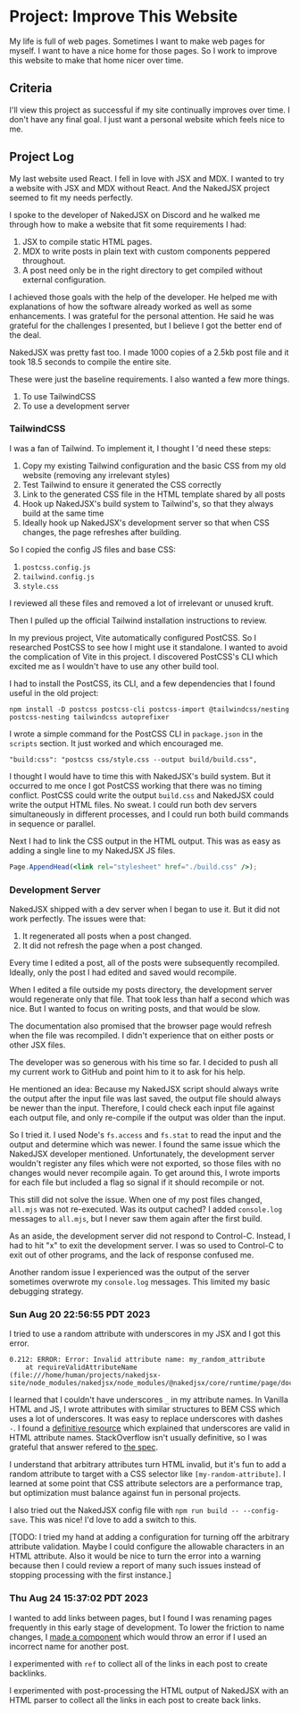 # Project: Improve This Website

My life is full of web pages. Sometimes I want to make web pages for myself. I want to have a nice home for those pages. So I work to improve this website to make that home nicer over time.

## Criteria

I'll view this project as successful if my site continually improves over time. I don't have any final goal. I just want a personal website which feels nice to me.

## Project Log

My last website used React. I fell in love with JSX and MDX. I wanted to try a website with JSX and MDX without React. And the NakedJSX project seemed to fit my needs perfectly.

I spoke to the developer of NakedJSX on Discord and he walked me through how to make a website that fit some requirements I had:

1. JSX to compile static HTML pages.
1. MDX to write posts in plain text with custom components peppered throughout.
1. A post need only be in the right directory to get compiled without external configuration.

I achieved those goals with the help of the developer. He helped me with explanations of how the software already worked as well as some enhancements. I was grateful for the personal attention. He said he was grateful for the challenges I presented, but I believe I got the better end of the deal.

NakedJSX was pretty fast too. I made 1000 copies of a 2.5kb post file and it took 18.5 seconds to compile the entire site.

These were just the baseline requirements. I also wanted a few more things.

1. To use TailwindCSS
1. To use a development server

### TailwindCSS

I was a fan of Tailwind. To implement it, I thought I 'd need these steps:

1. Copy my existing Tailwind configuration and the basic CSS from my old website (removing any irrelevant styles)
1. Test Tailwind to ensure it generated the CSS correctly
1. Link to the generated CSS file in the HTML template shared by all posts
1. Hook up NakedJSX's build system to Tailwind's, so that they always build at the same time
1. Ideally hook up NakedJSX's development server so that when CSS changes, the page refreshes after building.

So I copied the config JS files and base CSS:

1. `postcss.config.js`
1. `tailwind.config.js`
1. `style.css`

I reviewed all these files and removed a lot of irrelevant or unused kruft.

Then I pulled up the official Tailwind installation instructions to review.

In my previous project, Vite automatically configured PostCSS. So I researched PostCSS to see how I might use it standalone. I wanted to avoid the complication of Vite in this project. I discovered PostCSS's CLI which excited me as I wouldn't have to use any other build tool.

I had to install the PostCSS, its CLI, and a few dependencies that I found useful in the old project:

```
npm install -D postcss postcss-cli postcss-import @tailwindcss/nesting postcss-nesting tailwindcss autoprefixer
```

I wrote a simple command for the PostCSS CLI in `package.json` in the `scripts` section. It just worked and which encouraged me.

```
"build:css": "postcss css/style.css --output build/build.css",
```

I thought I would have to time this with NakedJSX's build system. But it occurred to me once I got PostCSS working that there was no timing conflict. PostCSS could write the output `build.css` and NakedJSX could write the output HTML files. No sweat. I could run both dev servers simultaneously in different processes, and I could run both build commands in sequence or parallel.

Next I had to link the CSS output in the HTML output. This was as easy as adding a single line to my NakedJSX JS files.

```jsx
Page.AppendHead(<link rel="stylesheet" href="./build.css" />);
```

### Development Server

NakedJSX shipped with a dev server when I began to use it. But it did not work perfectly. The issues were that:

1. It regenerated all posts when a post changed.
1. It did not refresh the page when a post changed.

Every time I edited a post, all of the posts were subsequently recompiled. Ideally, only the post I had edited and saved would recompile.

When I edited a file outside my posts directory, the development server would regenerate only that file. That took less than half a second which was nice. But I wanted to focus on writing posts, and that would be slow.

The documentation also promised that the browser page would refresh when the file was recompiled. I didn't experience that on either posts or other JSX files.

The developer was so generous with his time so far. I decided to push all my current work to GitHub and point him to it to ask for his help.

He mentioned an idea: Because my NakedJSX script should always write the output after the input file was last saved, the output file should always be newer than the input. Therefore, I could check each input file against each output file, and only re-compile if the output was older than the input.

So I tried it. I used Node's `fs.access` and `fs.stat` to read the input and the output and determine which was newer. I found the same issue which the NakedJSX developer mentioned. Unfortunately, the development server wouldn't register any files which were not exported, so those files with no changes would never recompile again. To get around this, I wrote imports for each file but included a flag so signal if it should recompile or not.

This still did not solve the issue. When one of my post files changed, `all.mjs` was not re-executed. Was its output cached? I added `console.log` messages to `all.mjs`, but I never saw them again after the first build.

As an aside, the development server did not respond to Control-C. Instead, I had to hit "x" to exit the development server. I was so used to Control-C to exit out of other programs, and the lack of response confused me.

Another random issue I experienced was the output of the server sometimes overwrote my `console.log` messages. This limited my basic debugging strategy.

### Sun Aug 20 22:56:55 PDT 2023

I tried to use a random attribute with underscores in my JSX and I got this error.

```
0.212: ERROR: Error: Invalid attribute name: my_random_attribute
    at requireValidAttributeName (file:///home/human/projects/nakedjsx-site/node_modules/nakedjsx/node_modules/@nakedjsx/core/runtime/page/document.mjs:313:15)
```

I learned that I couldn't have underscores `_` in my attribute names. In Vanilla HTML and JS, I wrote attributes with similar structures to BEM CSS which uses a lot of underscores. It was easy to replace underscores with dashes `-`. I found a [definitive resource](https://stackoverflow.com/a/926136) which explained that underscores are valid in HTML attribute names. StackOverflow isn't usually definitive, so I was grateful that answer refered to [the spec](https://html.spec.whatwg.org/multipage/syntax.html#attributes-2).

I understand that arbitrary attributes turn HTML invalid, but it's fun to add a random attribute to target with a CSS selector like `[my-random-attribute]`. I learned at some point that CSS attribute selectors are a performance trap, but optimization must balance against fun in personal projects.

I also tried out the NakedJSX config file with `npm run build -- --config-save`. This was nice! I'd love to add a switch to this.

[TODO: I tried my hand at adding a configuration for turning off the arbitrary attribute validation. Maybe I could configure the allowable characters in an HTML attribute. Also it would be nice to turn the error into a warning because then I could review a report of many such issues instead of stopping processing with the first instance.]

### Thu Aug 24 15:37:02 PDT 2023

I wanted to add links between pages, but I found I was renaming pages frequently in this early stage of development. To lower the friction to name changes, I [made a component](https://github.com/reedspool/nakedjsx-site/blob/main/components/Link.jsx) which would throw an error if I used an incorrect name for another post.

<Future>I experimented with `ref` to collect all of the links in each post to create backlinks.</Future>

<Future>I experimented with post-processing the HTML output of NakedJSX with an HTML parser to collect all the links in each post to create back links.</Future>
